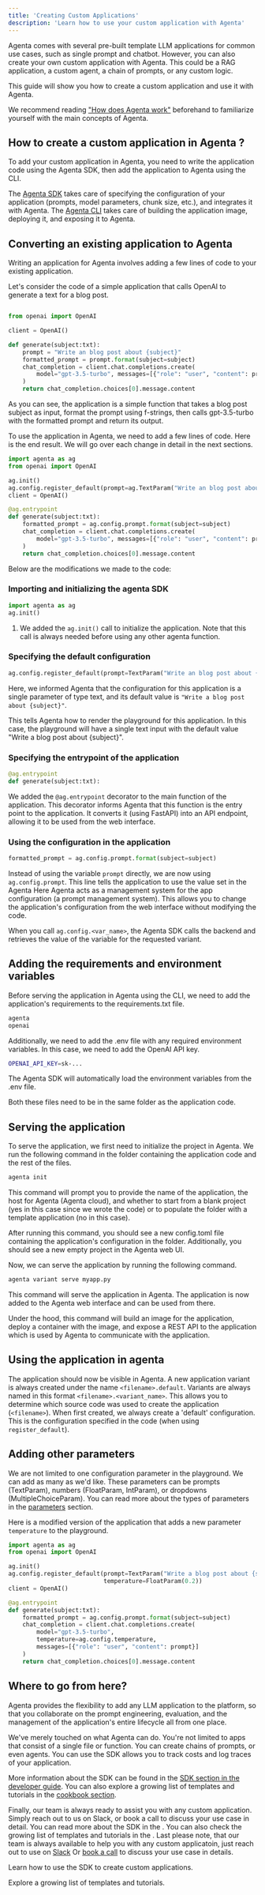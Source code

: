 ```yaml
---
title: 'Creating Custom Applications'
description: 'Learn how to use your custom application with Agenta'
---
```


Agenta comes with several pre-built template LLM applications for common use cases, such as single prompt and chatbot. However, you can also create your own custom application with Agenta. This could be a RAG application, a custom agent, a chain of prompts, or any custom logic.

This guide will show you how to create a custom application and use it with Agenta.

<Tip> We recommend reading ["How does Agenta work"](/developer_guides/how_does_agenta_work) beforehand to familiarize yourself with the main concepts of Agenta. </Tip>

## How to create a custom application in Agenta ?

To add your custom application in Agenta, you need to write the application code using the <Tooltip tip="The SDK is currently only available in Python">Agenta SDK</Tooltip>, then add the application to Agenta using the CLI.

The [Agenta SDK](/developer_guides/sdk/quick_start) takes care of specifying the configuration of your application (prompts, model parameters, chunk size, etc.), and integrates it with Agenta. The [Agenta CLI](/developer_guides/cli/quick-usage) takes care of building the application image, deploying it, and exposing it to Agenta.

## Converting an existing application to Agenta

Writing an application for Agenta involves adding a few lines of code to your existing application. 

Let's consider the code of a simple application that calls OpenAI to generate a text for a blog post.

```python myapp.py before adding agenta

from openai import OpenAI

client = OpenAI()

def generate(subject:txt):
    prompt = "Write an blog post about {subject}"
    formatted_prompt = prompt.format(subject=subject)
    chat_completion = client.chat.completions.create(
        model="gpt-3.5-turbo", messages=[{"role": "user", "content": prompt}]
    )
    return chat_completion.choices[0].message.content
````

As you can see, the application is a simple function that takes a blog post subject as input, format the prompt using f-strings, then calls gpt-3.5-turbo with the formatted prompt and return its output.

To use the application in Agenta, we need to add a few lines of code. Here is the end result. We will go over each change in detail in the next sections.

```python myapp.py after adding agenta
import agenta as ag
from openai import OpenAI

ag.init()
ag.config.register_default(prompt=ag.TextParam("Write an blog post about {subject}"))
client = OpenAI()

@ag.entrypoint
def generate(subject:txt):
    formatted_prompt = ag.config.prompt.format(subject=subject)
    chat_completion = client.chat.completions.create(
        model="gpt-3.5-turbo", messages=[{"role": "user", "content": prompt}]
    )
    return chat_completion.choices[0].message.content
```

Below are the modifications we made to the code:

### Importing and initializing the agenta SDK
```python
import agenta as ag
ag.init()
```

1. We added the `ag.init()` call to initialize the application. Note that this call is always needed before using any other agenta function. 

### Specifying the default configuration
```python
ag.config.register_default(prompt=TextParam("Write an blog post about {subject}"))
```

Here, we informed Agenta that the configuration for this application is a single parameter of type text, and its default value is `"Write a blog post about {subject}"`. 

This tells Agenta how to render the playground for this application. In this case, the playground will have a single text input with the default value "Write a blog post about {subject}".

### Specifying the entrypoint of the application
```python
@ag.entrypoint
def generate(subject:txt):
```

We added the `@ag.entrypoint` decorator to the main function of the application. This decorator informs Agenta that this function is the entry point to the application. It converts it (using FastAPI) into an API endpoint, allowing it to be used from the web interface.

### Using the configuration in the application

```python
formatted_prompt = ag.config.prompt.format(subject=subject)
```

Instead of using the variable `prompt` directly, we are now using `ag.config.prompt`. This line tells the application to use the value set in the Agenta Here Agenta acts as a management system for the app configuration (a prompt management system). This allows you to change the application's configuration  from the web interface without modifying the code.

When you call `ag.config.<var_name>`, the Agenta SDK calls the backend and retrieves the value of the variable for the requested variant.

## Adding the requirements and environment variables

Before serving the application in Agenta using the CLI, we need to add the application's requirements to the requirements.txt file.

```python requirements.txt
agenta
openai
```

Additionally, we need to add the .env file with any required environment variables. In this case, we need to add the OpenAI API key.

```bash .env
OPENAI_API_KEY=sk-...
```

The Agenta SDK will automatically load the environment variables from the .env file.

Both these files need to be in the same folder as the application code.

## Serving the application 

To serve the application, we first need to initialize the project in Agenta. We run the following command in the folder containing the application code and the rest of the files.

```bash
agenta init
```

This command will prompt you to provide the name of the application, the host for Agenta (Agenta cloud), and whether to start from a blank project (yes in this case since we wrote the code) or to populate the folder with a template application (no in this case).

After running this command, you should see a new config.toml file containing the application's configuration in the folder. Additionally, you should see a new empty project in the Agenta web UI.

Now, we can serve the application by running the following command.

```bash
agenta variant serve myapp.py
```

This command will serve the application in Agenta. The application is now added to the Agenta web interface and can be used from there.

<Info> Under the hood, this command will build an image for the application, deploy a container with the image, and expose a REST API to the application which is used by Agenta to communicate with the application. </Info>

## Using the application in agenta

The application should now be visible in Agenta. A new application variant is always created under the name `<filename>.default`. Variants are always named in this format `<filename>.<variant_name>`. This allows you to determine which source code was used to create the application (`<filename>`). When first created, we always create a 'default' configuration. This is the configuration specified in the code (when using `register_default`).

## Adding other parameters

We are not limited to one configuration parameter in the playground. We can add as many as we'd like. These parameters can be prompts (TextParam), numbers (FloatParam, IntParam), or dropdowns (MultipleChoiceParam). You can read more about the types of parameters in the [parameters](/developer_guides/sdk/config_datatypes) section.

Here is a modified version of the application that adds a new parameter `temperature` to the playground.


```python
import agenta as ag
from openai import OpenAI

ag.init()
ag.config.register_default(prompt=TextParam("Write a blog post about {subject}"),
                           temperature=FloatParam(0.2))
client = OpenAI()

@ag.entrypoint
def generate(subject:txt):
    formatted_prompt = ag.config.prompt.format(subject=subject)
    chat_completion = client.chat.completions.create(
        model="gpt-3.5-turbo",
        temperature=ag.config.temperature,
        messages=[{"role": "user", "content": prompt}]
    )
    return chat_completion.choices[0].message.content

```

## Where to go from here?

Agenta provides the flexibility to add any LLM application to the platform, so that you collaborate on the prompt engineering, evaluation, and the management of the application's entire lifecycle all from one place.

We've merely touched on what Agenta can do. You're not limited to apps that consist of a single file or function. You can create chains of prompts, or even agents. You can use the SDK allows you to track costs and log traces of your application.

More information about the SDK can be found in the [SDK section in the developer guide](/developer_guides/sdk/quick_start). You can also explore a growing list of templates and tutorials in the [cookbook section](/cookbook/list_templates). 

Finally, our team is always ready to assist you with any custom application. Simply reach out to us on Slack, or book a call to discuss your use case in detail.
You can read more about the SDK in the . You can also check the growing list of templates and tutorials in the . Last please note, that our team is always available to help you with any custom applicatoin, just reach out to use on [Slack](https://join.slack.com/t/agenta-hq/shared_invite/zt-1zsafop5i-Y7~ZySbhRZvKVPV5DO_7IA) Or [book a call](https://cal.com/mahmoud-mabrouk-ogzgey/demo) to discuss your use case in details. 




<CardGroup cols={2}>

  <Card
    title="SDK Reference"
    icon="stars"
    href="/developer_guides/sdk/quick_start"
    color="#33FF57">
        Learn how to use the SDK to create custom applications.
  </Card>

  <Card
    title="Cookbook"
    icon="code"
    color="#337BFF"
    href="/cookbook/list_templates">
        Explore a growing list of templates and tutorials.
  </Card>

</CardGroup>
